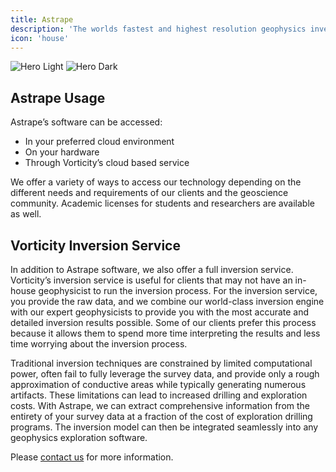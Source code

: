 ```yaml
---
title: Astrape
description: 'The worlds fastest and highest resolution geophysics inversion engine'
icon: 'house'
---
```

<Frame>
<img
  className="block dark:hidden"
  src="/images/example.png"
  alt="Hero Light"
/>
<img
  className="hidden dark:block"
  src="/images/example.png"
  alt="Hero Dark"
/>
</Frame>

## Astrape Usage

Astrape’s software can be accessed:
- In your preferred cloud environment
- On your hardware
- Through Vorticity’s cloud based service

We offer a variety of ways to access our technology depending on the different needs and requirements of our clients and the geoscience community. Academic licenses for students and researchers are available as well.

## Vorticity Inversion Service

In addition to Astrape software, we also offer a full inversion service. Vorticity’s inversion service is useful for clients that may not have an in-house geophysicist to run the inversion process. 
For the inversion service, you provide the raw data, and we combine our world-class inversion engine with our expert geophysicists to provide you with the most accurate and detailed inversion results possible. 
Some of our clients prefer this process because it allows them to spend more time interpreting the results and less time worrying about the inversion process.

Traditional inversion techniques are constrained by limited computational power, often fail to fully leverage the survey data, and provide only a rough approximation of conductive areas while typically generating numerous artifacts. 
These limitations can lead to increased drilling and exploration costs. With Astrape, we can extract comprehensive information from the entirety of your survey data at a fraction of the cost of exploration drilling programs. 
The inversion model can then be integrated seamlessly into any geophysics exploration software.

Please [contact us](mailto:astrape@vorticity.xyz) for more information.
